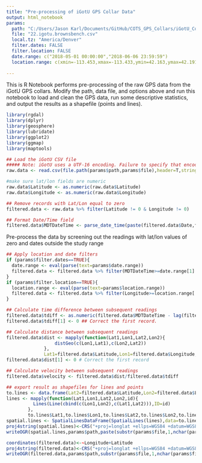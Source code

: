 ```yaml
---
title: "Pre-processing of iGotU GPS Collar Data"
output: html_notebook
params:
  path: "C:/Users/Jason Karl/Documents/GitHub/COTS_GPS_Collars/iGotU_Collar_Data"
  file: "22.igotu.brownsbench.csv"
  local.tz: "America/Denver"
  filter.dates: FALSE
  filter.location: FALSE
  date.range: c("2018-05-01 00:00:00","2018-06-06 23:59:59")
  location.range: c(xmin=-113.453,xmax=-113.433,ymin=42.163,ymax=42.191)
  
---
```


This is R Notebook performs pre-processing of the raw GPS data from the iGotU GPS collars. Modify the path, data file, and options above and run this notebook to load and clean the GPS data, run some descriptive statistics, and output the results as a shapefile (points and lines). 

```r
library(rgdal)
library(dplyr)
library(geosphere)
library(lubridate)
library(ggplot2)
library(ggmap)
library(maptools)

## Load the iGotU CSV file
##### Note: iGotU uses a UTF-16 encoding. Failure to specify that encoding will result in errors and blank cells on import
raw.data <- read.csv(file.path(params$path,params$file),header=T,stringsAsFactors=F,fileEncoding = "UTF-16LE") 

#make sure lat/lon fields are numeric
raw.data$Latitude <- as.numeric(raw.data$Latitude)
raw.data$Longitude <- as.numeric(raw.data$Longitude)

## Remove records with Lat/Lon equal to zero
filtered.data <- raw.data %>% filter(Latitude != 0 & Longitude != 0)

## Format Date/Time field
filtered.data$MDTDateTime <- parse_date_time(paste(filtered.data$Date,filtered.data$Time,sep="-"),"%Y/%m%d-%H:%M:%S",tz=params$local.tz)

```

Pre-process the data by screening out the readings with lat/lon values of zero and dates outside the study range

```r

## Apply location and date filters
if (params$filter.dates==TRUE){
  date.range <- eval(parse(text=params$date.range))
  filtered.data <- filtered.data %>% filter(MDTDateTime>=date.range[1] & MDTDateTime<=date.range[2])
}
if (params$filter.location==TRUE){
  location.range <- eval(parse(text=params$location.range))
  filtered.data <- filtered.data %>% filter(Longitude>=location.range['xmin'] & Longitude<=location.range['xmax'] & Latitude>=location.range['ymin'] & Latitude<=location.range['ymax'])
}

## Calculate time difference between subsequent readings
filtered.data$tdiff <- as.numeric(filtered.data$MDTDateTime - lag(filtered.data$MDTDateTime,default=0))
filtered.data$tdiff[1] <- 0 ## Correct the first record.

## Calculate distance between subsequent readings
filtered.data$dist <- mapply(function(Lat1,Lon1,Lat2,Lon2){
                  distGeo(c(Lon1,Lat1),c(Lon2,Lat2))
              },
              Lat1=filtered.data$Latitude,Lon1=filtered.data$Longitude,Lat2=lag(filtered.data$Latitude),Lon2=lag(filtered.data$Longitude))
filtered.data$dist[1] <- 0 # Correct the first record

## Calculate velocity between subsequent readings
filtered.data$velocity <- filtered.data$dist/filtered.data$tdiff

```

```r
## export result as shapefiles for lines and points
to.lines <- data.frame(Lat2=filtered.data$Latitude,Lon2=filtered.data$Longitude,Lat1=lag(filtered.data$Latitude,default=filtered.data$Latitude[1]),Lon1=lag(filtered.data$Longitude,default=filtered.data$Longitude[1]),id=filtered.data$Index-1)
lines <- mapply(function(Lat1,Lon1,Lat2,Lon2,id){
          Lines(Line(cbind(c(Lon1,Lon2),c(Lat1,Lat2))),ID=id)
        },
        to.lines$Lat1,to.lines$Lon1,to.lines$Lat2,to.lines$Lon2,to.lines$id)
spatial.lines <- SpatialLinesDataFrame(SpatialLines(lines),data=to.lines,match.ID = FALSE)
proj4string(spatial.lines)<-CRS("+proj=longlat +ellps=WGS84 +datum=WGS84 +no_defs")
writeOGR(spatial.lines,params$path,paste(substr(params$file,1,nchar(params$file)-4),"lines",sep="_"),driver="ESRI Shapefile",overwrite_layer = TRUE)

coordinates(filtered.data)<-~Longitude+Latitude
proj4string(filtered.data)<-CRS("+proj=longlat +ellps=WGS84 +datum=WGS84 +no_defs")
writeOGR(filtered.data,params$path,substr(params$file,1,nchar(params$file)-4),driver="ESRI Shapefile",overwrite_layer = TRUE)

```


